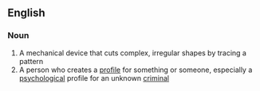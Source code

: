 ==English==

===Noun===
{{en-noun}}

# A mechanical device that cuts complex, irregular shapes by tracing a pattern
# A person who creates a [[profile]] for something or someone, especially a [[psychological]] profile for an unknown [[criminal]]